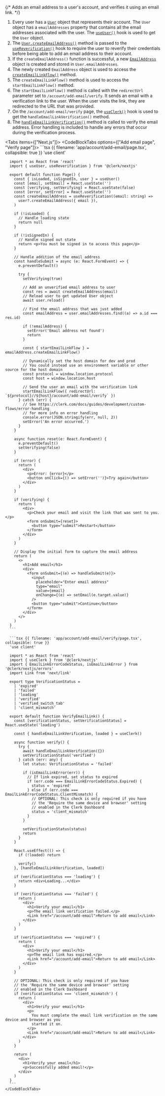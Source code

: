 {/* Adds an email address to a user's account, and verifies it using an email link. */}

1. Every user has a [`User`](/docs/reference/javascript/user) object that represents their account. The `User` object has a `emailAddresses` property that contains all the email addresses associated with the user. The [`useUser()`](/docs/reference/hooks/use-user) hook is used to get the `User` object.
1. The [`User.createEmailAddress()`](/docs/reference/javascript/user#create-email-address) method is passed to the [`useReverification()`](/docs/reference/hooks/use-reverification) hook to require the user to reverify their credentials before being able to add an email address to their account.
1. If the `createEmailAddress()` function is successful, a new [`EmailAddress`](/docs/reference/javascript/types/email-address) object is created and stored in `User.emailAddresses`.
1. The newly created `EmailAddress` object is used to access the [`createEmailLinkFlow()`](/docs/reference/javascript/types/email-address#create-email-link-flow) method.
1. The `createEmailLinkFlow()` method is used to access the `startEmailLinkFlow()` method.
1. The `startEmailLinkFlow()` method is called with the `redirectUrl` parameter set to `/account/add-email/verify`. It sends an email with a verification link to the user. When the user visits the link, they are redirected to the URL that was provided.
1. On the `/account/add-email/verify` page, the [`useClerk()`](/docs/reference/hooks/use-clerk) hook is used to get the `handleEmailLinkVerification()` method.
1. The [`handleEmailLinkVerification()`](/docs/reference/javascript/clerk#handle-email-link-verification) method is called to verify the email address. Error handling is included to handle any errors that occur during the verification process.

<Tabs items={["Next.js"]}>
  <Tab>
    <CodeBlockTabs options={["Add email page", "Verify page"]}>
      ```tsx {{ filename: 'app/account/add-email/page.tsx', collapsible: true }}
      'use client'

      import * as React from 'react'
      import { useUser, useReverification } from '@clerk/nextjs'

      export default function Page() {
        const { isLoaded, isSignedIn, user } = useUser()
        const [email, setEmail] = React.useState('')
        const [verifying, setVerifying] = React.useState(false)
        const [error, setError] = React.useState('')
        const createEmailAddress = useReverification((email: string) =>
          user?.createEmailAddress({ email }),
        )

        if (!isLoaded) {
          // Handle loading state
          return null
        }

        if (!isSignedIn) {
          // Handle signed out state
          return <p>You must be signed in to access this page</p>
        }

        // Handle addition of the email address
        const handleSubmit = async (e: React.FormEvent) => {
          e.preventDefault()

          try {
            setVerifying(true)

            // Add an unverified email address to user
            const res = await createEmailAddress(email)
            // Reload user to get updated User object
            await user.reload()

            // Find the email address that was just added
            const emailAddress = user.emailAddresses.find((a) => a.id === res.id)

            if (!emailAddress) {
              setError('Email address not found')
              return
            }

            const { startEmailLinkFlow } = emailAddress.createEmailLinkFlow()

            // Dynamically set the host domain for dev and prod
            // You could instead use an environment variable or other source for the host domain
            const protocol = window.location.protocol
            const host = window.location.host

            // Send the user an email with the verification link
            startEmailLinkFlow({ redirectUrl: `${protocol}//${host}/account/add-email/verify` })
          } catch (err) {
            // See https://clerk.com/docs/guides/development/custom-flows/error-handling
            // for more info on error handling
            console.error(JSON.stringify(err, null, 2))
            setError('An error occurred.')
          }
        }

        async function reset(e: React.FormEvent) {
          e.preventDefault()
          setVerifying(false)
        }

        if (error) {
          return (
            <div>
              <p>Error: {error}</p>
              <button onClick={() => setError('')}>Try again</button>
            </div>
          )
        }

        if (verifying) {
          return (
            <div>
              <p>Check your email and visit the link that was sent to you.</p>
              <form onSubmit={reset}>
                <button type="submit">Restart</button>
              </form>
            </div>
          )
        }

        // Display the initial form to capture the email address
        return (
          <>
            <h1>Add email</h1>
            <div>
              <form onSubmit={(e) => handleSubmit(e)}>
                <input
                  placeholder="Enter email address"
                  type="email"
                  value={email}
                  onChange={(e) => setEmail(e.target.value)}
                />
                <button type="submit">Continue</button>
              </form>
            </div>
          </>
        )
      }
      ```

      ```tsx {{ filename: 'app/account/add-email/verify/page.tsx', collapsible: true }}
      'use client'

      import * as React from 'react'
      import { useClerk } from '@clerk/nextjs'
      import { EmailLinkErrorCodeStatus, isEmailLinkError } from '@clerk/nextjs/errors'
      import Link from 'next/link'

      export type VerificationStatus =
        | 'expired'
        | 'failed'
        | 'loading'
        | 'verified'
        | 'verified_switch_tab'
        | 'client_mismatch'

      export default function VerifyEmailLink() {
        const [verificationStatus, setVerificationStatus] = React.useState('loading')

        const { handleEmailLinkVerification, loaded } = useClerk()

        async function verify() {
          try {
            await handleEmailLinkVerification({})
            setVerificationStatus('verified')
          } catch (err: any) {
            let status: VerificationStatus = 'failed'

            if (isEmailLinkError(err)) {
              // If link expired, set status to expired
              if (err.code === EmailLinkErrorCodeStatus.Expired) {
                status = 'expired'
              } else if (err.code === EmailLinkErrorCodeStatus.ClientMismatch) {
                // OPTIONAL: This check is only required if you have
                // the 'Require the same device and browser' setting
                // enabled in the Clerk Dashboard
                status = 'client_mismatch'
              }
            }

            setVerificationStatus(status)
            return
          }
        }

        React.useEffect(() => {
          if (!loaded) return

          verify()
        }, [handleEmailLinkVerification, loaded])

        if (verificationStatus === 'loading') {
          return <div>Loading...</div>
        }

        if (verificationStatus === 'failed') {
          return (
            <div>
              <h1>Verify your email</h1>
              <p>The email link verification failed.</p>
              <Link href="/account/add-email">Return to add email</Link>
            </div>
          )
        }

        if (verificationStatus === 'expired') {
          return (
            <div>
              <h1>Verify your email</h1>
              <p>The email link has expired.</p>
              <Link href="/account/add-email">Return to add email</Link>
            </div>
          )
        }

        // OPTIONAL: This check is only required if you have
        // the 'Require the same device and browser' setting
        // enabled in the Clerk Dashboard
        if (verificationStatus === 'client_mismatch') {
          return (
            <div>
              <h1>Verify your email</h1>
              <p>
                You must complete the email link verification on the same device and browser as you
                started it on.
              </p>
              <Link href="/account/add-email">Return to add email</Link>
            </div>
          )
        }

        return (
          <div>
            <h1>Verify your email</h1>
            <p>Successfully added email!</p>
          </div>
        )
      }
      ```
    </CodeBlockTabs>
  </Tab>
</Tabs>
